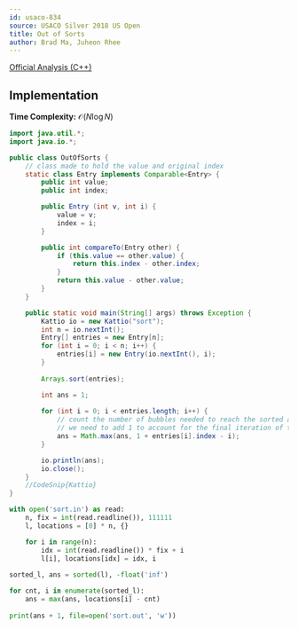 ```yaml
---
id: usaco-834
source: USACO Silver 2018 US Open
title: Out of Sorts
author: Brad Ma, Juheon Rhee
---
```


[Official Analysis (C++)](http://www.usaco.org/current/data/sol_sort_silver_open18.html)

## Implementation

**Time Complexity:** $\mathcal{O}(N \log N)$

<LanguageSection>
<JavaSection>

```java
import java.util.*;
import java.io.*;

public class OutOfSorts {
	// class made to hold the value and original index
	static class Entry implements Comparable<Entry> {
		public int value;
		public int index;

		public Entry (int v, int i) {
			value = v;
			index = i;
		}

		public int compareTo(Entry other) { 
			if (this.value == other.value) {
				return this.index - other.index;
			}
			return this.value - other.value;
		}
	}

	public static void main(String[] args) throws Exception {
		Kattio io = new Kattio("sort");
		int n = io.nextInt();
		Entry[] entries = new Entry[n];
		for (int i = 0; i < n; i++) {
			entries[i] = new Entry(io.nextInt(), i);
		}
				      
		Arrays.sort(entries); 

		int ans = 1;
				      
		for (int i = 0; i < entries.length; i++) {
			// count the number of bubbles needed to reach the sorted array
			// we need to add 1 to account for the final iteration of the algorithm
			ans = Math.max(ans, 1 + entries[i].index - i);
		}

		io.println(ans);
		io.close();
	}
	//CodeSnip{Kattio}
}
```
</JavaSection>

<PySection>

```python
with open('sort.in') as read:
	n, fix = int(read.readline()), 111111
	l, locations = [0] * n, {}

	for i in range(n):
		idx = int(read.readline()) * fix + i
		l[i], locations[idx] = idx, i
    
sorted_l, ans = sorted(l), -float('inf')

for cnt, i in enumerate(sorted_l):
	ans = max(ans, locations[i] - cnt)
    
print(ans + 1, file=open('sort.out', 'w'))
```

</PySection>
</LanguageSection>
